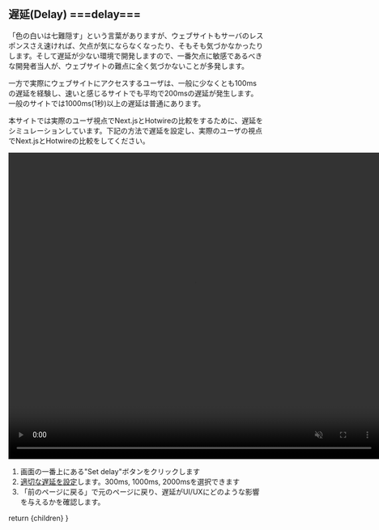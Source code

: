 
## 遅延(Delay) ===delay===

「色の白いは七難隠す」という言葉がありますが、ウェブサイトもサーバのレスポンスさえ速ければ、欠点が気にならなくなったり、そもそも気づかなかったりします。そして遅延が少ない環境で開発しますので、一番欠点に敏感であるべきな開発者当人が、ウェブサイトの難点に全く気づかないことが多発します。

一方で実際にウェブサイトにアクセスするユーザは、一般に少なくとも100msの遅延を経験し、速いと感じるサイトでも平均で200msの遅延が発生します。一般のサイトでは1000ms(1秒)以上の遅延は普通にあります。

本サイトでは実際のユーザ視点でNext.jsとHotwireの比較をするために、遅延をシミュレーションしています。下記の方法で遅延を設定し、実際のユーザの視点でNext.jsとHotwireの比較をしてください。

<video width="733" height="606" muted autoPlay playsInline controls loop className="my-8">
  <source src="/videos/delay.mov" type="video/mp4"></source>
</video>

1. 画面の一番上にある"Set delay"ボタンをクリックします
2. [適切な遅延を設定](/commentaries/instructions#delay)します。300ms, 1000ms, 2000msを選択できます
3. 「前のページに戻る」で元のページに戻り、遅延がUI/UXにどのような影響を与えるかを確認します。



  return <CommentaryLayout
    title="Glossary"
    subtitle="言葉の定義"
    section="Appendix">
    <MDXRenderer>{children}</MDXRenderer>
  </CommentaryLayout>
}
